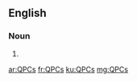==English==

===Noun===
{{head|en}}

# {{plural of|QPC}}

[[ar:QPCs]]
[[fr:QPCs]]
[[ku:QPCs]]
[[mg:QPCs]]